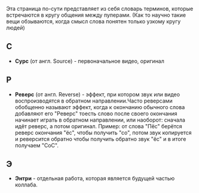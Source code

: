Эта страница по-сути представляет из себя словарь терминов, которые встречаются в кругу общения между пуперами. (Как то научно такие вещи обзываются, когда смысл слова понятен только узкому кругу людей)
==С==
*'''Сурс''' (от англ. Source) - первоначальное видео, оригинал
==Р==
*'''Реверс''' (от англ. Reverse) - эффект, при котором звук или видео воспроизводятся в обратном направлении.Часто реверсами обобщенно называют эффект, когда к окончанию обычного слова добавляют его "Реверс" тоесть слово после своего окончания начинает играть в обратном направлении, или наоборот: сначала идёт реверс, а потом оригинал. Пример: от слова "Пёс" берётся реверс окончания "ёс", чтобы получить "со", потом звук копируется и реверсится обратно чтобы получить обратно звук "ёс" и в итоге получаем "СоС".
==Э==
*'''Энтри''' - отдельная работа, которая является будущей частью коллаба.